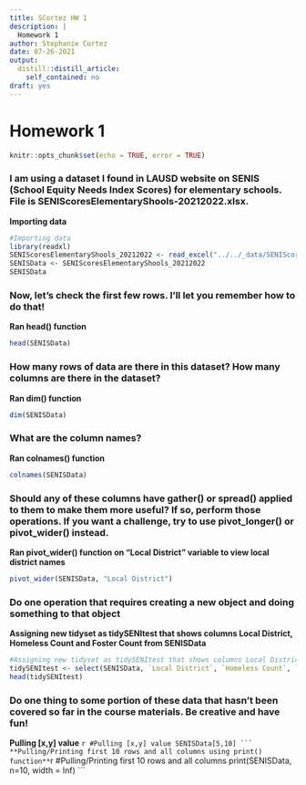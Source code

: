 ```yaml
---
title: SCortez HW 1
description: |
  Homework 1
author: Stephanie Cortez
date: 07-26-2021
output:
  distill::distill_article:
    self_contained: no
draft: yes
---
```

# Homework 1
```r
knitr::opts_chunk$set(echo = TRUE, error = TRUE)
```

### I am using a dataset I found in LAUSD website on SENIS (School Equity Needs Index Scores) for elementary schools. File is SENIScoresElementaryShools-20212022.xlsx.  
**Importing data**
```r
#Importing data
library(readxl)
SENIScoresElementaryShools_20212022 <- read_excel("../../_data/SENIScoresElementaryShools-20212022.xlsx")
SENISData <- SENIScoresElementaryShools_20212022
SENISData
```

### Now, let's check the first few rows. I'll let you remember how to do that!
**Ran head() function**
```r
head(SENISData)
```
### How many rows of data are there in this dataset? How many columns are there in the dataset?
**Ran dim() function**
```r
dim(SENISData)
```
### What are the column names?
**Ran colnames() function**
```r
colnames(SENISData)
```

### Should any of these columns have gather() or spread() applied to them to make them more useful? If so, perform those operations. If you want a challenge, try to use pivot_longer() or pivot_wider() instead.
**Ran pivot_wider() function on "Local District" variable to view local district names**
```r
pivot_wider(SENISData, "Local District")
```
### Do one operation that requires creating a new object and doing something to that object
**Assigning new tidyset as tidySENItest that shows columns Local District, Homeless Count and Foster Count from SENISData**
```r
#Assigning new tidyset as tidySENItest that shows columns Local District, Homeless Count and Foster Count from SENISData
tidySENItest <- select(SENISData, `Local District`, `Homeless Count`, `Foster Count`)
head(tidySENItest)
```
### Do one thing to some portion of these data that hasn't been covered so far in the course materials. Be creative and have fun!
**Pulling [x,y] value**
``````r
#Pulling [x,y] value
SENISData[5,10]
```
**Pulling/Printing first 10 rows and all columns using print() function**
``````r
#Pulling/Printing first 10 rows and all columns
print(SENISData, n=10, width = Inf)
```


